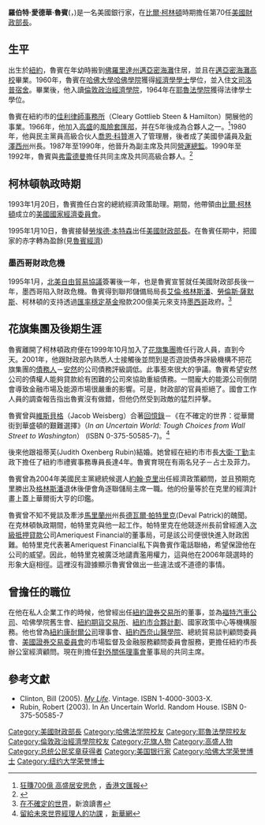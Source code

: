 {{Infobox Officeholder
|name = 羅伯特·愛德華·魯賓 
|original_name = Robert Edward Rubin
|image = Pr4262ls-treasury-rubin.jpg 
|imagesize =
|smallimage =
|caption =
|order = 70
|office = 美國財政部長 
|term_start = 1995年1月11日
|term_end = 1999年7月2日
|vicepresident =
|viceprimeminister =
|deputy =
|president = [[威廉·傑弗遜·柯林頓|威廉·傑弗遜·柯林頓]]
|primeminister =
|predecessor = [[小勞埃德·米拉德·本特森|小勞埃德·米拉德·本特森]]
|successor = [[勞倫斯·亨利·薩默斯|勞倫斯·亨利·薩默斯]]
|birth_date = {{birth date and age|1938|8|29|mf=y}}
|birth_place = {{USA}}[[紐約州|紐約州]][[紐約市|紐約市]] 
|death_date =
|death_place =
|nationality =
|party = [[民主黨_(美国)|民主黨]]
|spouse = [[茱蒂·奧森伯·魯賓|茱蒂·奧森伯·魯賓]] 
|relations =
|children = 
|residence =
|alma_mater = [[哈佛大学|哈佛大学]]<br>[[耶魯大學|耶魯大學]]
|occupation =
|profession =
|religion = [[猶太教|猶太教]]
|signature = Robert_E_Rubin_sig.jpg
}}
'''羅伯特·愛德華·魯賓'''({{lang-en|'''Robert Edward Rubin'''}}，{{bd|1938年|8月29日|catIdx=R}})是一名美國銀行家，在[[比爾·柯林頓|比爾·柯林頓]]時期擔任第70任[[美國財政部長|美國財政部長]]。

== 生平 == 
出生於[[紐約|紐約]]，魯賓在年幼時搬到[[佛羅里達州|佛羅里達州]][[邁亞密海灘|邁亞密海灘]]住居，並且在[[邁亞密海灘高校|邁亞密海灘高校]]畢業。1960年，魯賓在[[哈佛大學|哈佛大學]][[哈佛學院|哈佛學院]]獲得[[經濟學學士|經濟學學士]]學位，並入住[[文司洛普宿舍|文司洛普宿舍]]。畢業後，他入讀[[倫敦政治經濟學院|倫敦政治經濟學院]]，1964年在[[耶魯法學院|耶魯法學院]]獲得法律學士學位。

魯賓在紐約市的[[佳利律師事務所|佳利律師事務所]]（Cleary Gottlieb Steen & Hamilton）開展他的事業。1966年，他加入[[高盛|高盛]]的[[風險套匯部|風險套匯部]]，并在5年後成為合夥人之一。<ref>[http://paper.wenweipo.com/2007/01/16/NS0701160001.htm 狂賺700億 高盛居安思危] {{Wayback|url=http://paper.wenweipo.com/2007/01/16/NS0701160001.htm |date=20200725201508 }}，[[香港文匯報|香港文匯報]]</ref>1980年，他與民主黨員高級合伙人[[喬恩·科贊|喬恩·科贊]]進入了管理層，後者成了美國參議員及[[新澤西州|新澤西州]]州長。1987年至1990年，他晉升為副主席及共同[[營運總監|營運總監]]。1990年至1992年，魯賓與[[弗雷德曼|弗雷德曼]]擔任共同主席及共同高級合夥人。<ref>{{Cite web |url=http://mnc.people.com.cn/BIG5/54829/4655677.html |title=高盛為何頻出美國高官 |access-date=2007-09-05 |archive-date=2017-03-03 |archive-url=https://web.archive.org/web/20170303201738/http://mnc.people.com.cn/BIG5/54829/4655677.html |dead-url=no }}</ref>

==柯林頓執政時期== 
1993年1月20日，魯賓擔任白宮的總統經濟政策助理。期間，他帶領由[[比爾·柯林頓|比爾·柯林頓]]成立的[[美國國家經濟委員會|美國國家經濟委員會]]。

1995年1月10日，魯賓接替[[勞埃德·本特森|勞埃德·本特森]]出任[[美國財政部長|美國財政部長]]。在魯賓任期中，把國家的赤字轉為盈餘(見[[魯賓經濟|魯賓經濟]])

===墨西哥財政危機===
1995年1月，[[北美自由貿易協議|北美自由貿易協議]]簽署後一年，也是魯賓宣誓就任美國財政部長後一年，墨西哥陷入財政危機。魯賓得到聯邦儲備局局長[[艾倫·格林斯潘|艾倫·格林斯潘]]、[[勞倫斯·薩默斯|勞倫斯·薩默斯]]、柯林頓的支持透過[[匯率穩定基金|匯率穩定基金]]撥款200億美元來支持[[墨西哥|墨西哥]]政府。<ref>[http://book.sina.com.cn/longbook/1095922121_uncertainworld/12.shtml 在不確定的世界]，新浪讀書</ref>

== 花旗集團及後期生涯 == 
魯賓離開了柯林頓政府便在1999年10月加入了[[花旗集團|花旗集團]]擔任行政人員，直到今天。2001年，他跟財政部內熟悉人士接觸後並問到是否遊說債券評級機構不把花旗集團的[[債務人|債務人]]－[[安然公司|安然]]的公司債務評級調低。此事惹來很大的爭議。魯賓希望安然公司的債權人能夠貸款給有困難的公司來協助重組債務。一間龐大的能源公司倒閉會導致金融市場及能源市場很嚴重的影響。可是，財政部的官員拒絕了。國會工作人員的調查報告指出魯賓沒有做錯，但他仍然受到政敵的猛烈抨擊。

魯賓曾與[[維斯貝格|維斯貝格]]（Jacob Weisberg）合著[[回憶錄|回憶錄]]－《在不確定的世界：從華爾街到華盛頓的艱難選擇》（''In an Uncertain World: Tough Choices from Wall Street to Washington''） (ISBN 0-375-50585-7)。<ref>[http://news.xinhuanet.com/book/2004-10/25/content_2135019.htm 留給未來世界經理人的功課] {{Wayback|url=http://news.xinhuanet.com/book/2004-10/25/content_2135019.htm |date=20041025131030 }}，[[新華網|新華網]]</ref>

後來他跟祖蒂芙(Judith Oxenberg Rubin)結婚。她曾經在紐約市市長[[大衛·丁勤|大衛·丁勤]]主政下擔任了紐約市禮賓事務專員長達4年。魯賓育現在有兩名兒子－占士及菲力。 

魯賓曾為2004年美國民主黨總統候選人[[約翰·克里|約翰·克里]]出任經濟政策顧問，並且預期克里勝出及[[格林斯潘|格林斯潘]]退休後便會角逐聯儲局主席一職。他的份量等於在克里的經濟計畫上蓋上華爾街大亨的印鑑。

魯賓曾不知不覺談及牽涉[[馬里蘭州|馬里蘭州]]州長[[德瓦爾·帕特里克|德瓦爾·帕特里克]](Deval Patrick)的醜聞。在克林頓執政期間，帕特里克與他一起工作。帕特里克在他競逐州長前曾經進入[[次級抵押貸款|次級抵押貸款]]公司Ameriquest Financial的董事局，可是該公司便很快進入財政困難。帕特里克代表著Ameriquest Financial私下與魯賓作電話聯絡，希望保證他在公司的威望。因此，帕特里克被廣泛地譴責濫用權力，這與他在2006年競選時的形象大庭相徑。這裡沒有證據顯示魯賓曾做出一些違法或不道德的事情。

== 曾擔任的職位 == 
在他在私人企業工作的時候，他曾經出任[[紐約證券交易所|紐約證券交易所]]的董事，並為[[福特汽車公司|福特汽車公司]]、哈佛學院舊生會、[[紐約期貨交易所|紐約期貨交易所]]、[[紐約市合夥計劃|紐約市合夥計劃]]、國家政策中心等機構服務。他也曾為[[紐約康耐爾公司|紐約康耐爾公司]]理事會、[[紐約|紐約]][[西奈山醫學院|西奈山醫學院]]、總統貿易談判顧問委員會、[[美國證券交易委員會|美國證券交易委員會]]的市場監督及金融服務顧問委員會服務，更擔任紐約市長辦公室經濟顧問。現在則擔任[[對外關係理事會|對外關係理事會]]董事局的共同主席。

== 參考文獻== 
* Clinton, Bill (2005). ''[[My_Life|My Life]]''. Vintage. ISBN 1-4000-3003-X. 
* Rubin, Robert (2003). In An Uncertain World. Random House. ISBN 0-375-50585-7
<div class="references-small">
<references />
</div>

{{start box}}
{{succession box|[[小勞埃德·米拉德·本特森|小勞埃德·米拉德·本特森]]|[[勞倫斯·亨利·薩默斯|勞倫斯·亨利·薩默斯]]|第70任[[美國財政部長|美國財政部長]]|1995年1月11日－1999年7月2日}}
{{end box}}

{{Bill Clinton cabinet}}

{{Authority control}}
{{DEFAULTSORT:Rubin, Robert}}
[[Category:美國財政部長|Category:美國財政部長]]
[[Category:哈佛法学院校友|Category:哈佛法学院校友]]
[[Category:耶魯法學院校友|Category:耶魯法學院校友]]
[[Category:倫敦政治經濟學院校友|Category:倫敦政治經濟學院校友]]
[[Category:花旗人物|Category:花旗人物]]
[[Category:高盛人物|Category:高盛人物]]
[[Category:总统公民奖章获得者|Category:总统公民奖章获得者]]
[[Category:美国银行家|Category:美国银行家]]
[[Category:哈佛大学荣誉博士|Category:哈佛大学荣誉博士]]
[[Category:纽约大学荣誉博士|Category:纽约大学荣誉博士]]